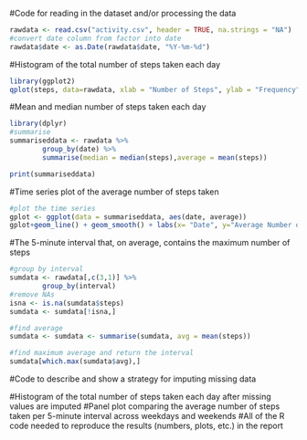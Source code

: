 #Code for reading in the dataset and/or processing the data
```r
rawdata <- read.csv("activity.csv", header = TRUE, na.strings = "NA")
#convert date column from factor into date
rawdata$date <- as.Date(rawdata$date, "%Y-%m-%d")
```
#Histogram of the total number of steps taken each day
```r
library(ggplot2)
qplot(steps, data=rawdata, xlab = "Number of Steps", ylab = "Frequency",main="Frequency of Steps")
```
#Mean and median number of steps taken each day
```r
library(dplyr)
#summarise
summariseddata <- rawdata %>%
        group_by(date) %>%
        summarise(median = median(steps),average = mean(steps))

print(summariseddata)

```
#Time series plot of the average number of steps taken
```r
#plot the time series
gplot <- ggplot(data = summariseddata, aes(date, average))
gplot+geom_line() + geom_smooth() + labs(x= "Date", y="Average Number of Steps")
```

#The 5-minute interval that, on average, contains the maximum number of steps
```r
#group by interval
sumdata <- rawdata[,c(3,1)] %>%
        group_by(interval)
#remove NAs
isna <- is.na(sumdata$steps)
sumdata <- sumdata[!isna,]

#find average
sumdata <- sumdata <- summarise(sumdata, avg = mean(steps))

#find maximum average and return the interval
sumdata[which.max(sumdata$avg),]
```
#Code to describe and show a strategy for imputing missing data

#Histogram of the total number of steps taken each day after missing values are imputed
#Panel plot comparing the average number of steps taken per 5-minute interval across weekdays and weekends
#All of the R code needed to reproduce the results (numbers, plots, etc.) in the report
